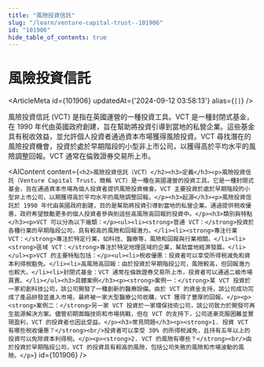 ```yaml
---
title: "風險投資信託"
slug: "/learn/venture-capital-trust--101906"
id: "101906"
hide_table_of_contents: true
---
```



# 風險投資信託

<ArticleMeta id={101906} updatedAt={'2024-09-12 03:58:13'} alias={`[]`} />
<div className='border-solid border-b border-t-0 my-4 border-[var(--ifm-color-gray-300)]' />

風險投資信託 (VCT) 是指在英國運營的一種投資工具。VCT 是一種封閉式基金，在 1990 年代由英國政府創建，旨在幫助將投資引導到當地的私營企業。這些基金具有税收效益，並允許個人投資者通過資本市場獲得風險投資。VCT 尋找潛在的風險投資機會，投資於處於早期階段的小型非上市公司，以獲得高於平均水平的風險調整回報。VCT 通常在倫敦證券交易所上市。

<AIContent content={`<h2>風險投資信託（VCT）</h2><h3>定義</h3><p>風險投資信託（Venture Capital Trust，簡稱 VCT）是一種在英國運營的投資工具。它是一種封閉式基金，旨在通過資本市場為個人投資者提供風險投資機會。VCT 主要投資於處於早期階段的小型非上市公司，以期獲得高於平均水平的風險調整回報。</p><h3>起源</h3><p>風險投資信託於 1990 年代由英國政府創建，目的是幫助將投資引導到當地的私營企業。通過提供税收優惠，政府希望鼓勵更多的個人投資者參與到這些高風險高回報的投資中。</p><h3>類別與特點</h3><p>VCT 可以分為以下幾類：</p><ul><li><strong>普通 VCT：</strong>投資於各種行業的早期階段公司，具有較高的風險和回報潛力。</li><li><strong>專注行業 VCT：</strong>專注於特定行業，如科技、醫療等，風險和回報與行業相關。</li><li><strong>區域 VCT：</strong>專注於特定地理區域的企業，幫助當地經濟發展。</li></ul><p>VCT 的主要特點包括：</p><ul><li>税收優惠：投資者可以享受所得税減免和資本利得税豁免。</li><li>高風險高回報：由於投資於早期階段公司，風險較高，但回報潛力也較大。</li><li>封閉式基金：VCT 通常在倫敦證券交易所上市，投資者可以通過二級市場買賣。</li></ul><h3>具體案例</h3><p><strong>案例一：</strong>某 VCT 投資於一家初創科技公司，該公司開發了一種創新的醫療設備。由於 VCT 的資金支持，該公司成功完成了產品研發並進入市場，最終被一家大型醫療公司收購，VCT 獲得了豐厚的回報。</p><p><strong>案例二：</strong>另一家 VCT 投資於一家環保技術公司，該公司致力於開發可再生能源解決方案。儘管初期面臨技術和市場挑戰，但在 VCT 的支持下，公司逐漸克服困難並實現盈利，VCT 的投資者也因此受益。</p><h3>常見問題</h3><p><strong>1. 投資 VCT 有哪些税收優惠？</strong><br/>投資者可以享受 30% 的所得税減免，且持有五年以上的投資可以免除資本利得税。</p><p><strong>2. VCT 的風險有哪些？</strong><br/>由於投資於早期階段公司，VCT 的投資具有較高的風險，包括公司失敗的風險和市場波動的風險。</p>`} id={101906} />
